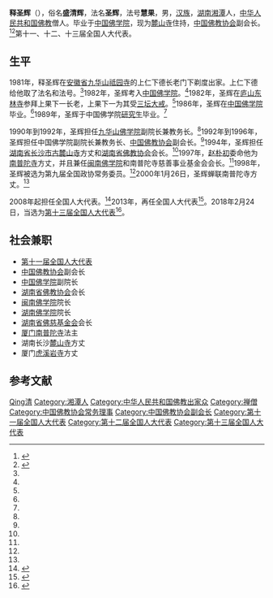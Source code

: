 {{Infobox Buddhist
| 图像            = 
| 图像说明        =  
| 姓名            = 释圣辉
| 原名            = 盛清辉
| 字              =  
| 号              =  
| 法号            = 慧果
| 出生            = {{birth date and age|1951|11|23}}
| 出生地点        = {{PRC}}[[湖南省|湖南省]][[湘潭市|湘潭市]]
| 圆寂            = <!-- {{death date and age|YYYY|MM|DD}} 或 {{death year and age| }} -->
| 圆寂地点        = 
| 著名成就        = 
| 宗派            = [[禅宗|禅宗]] 
| 呼号            = 释圣辉
| 头衔            = 
| 修行法门        = 
| 教育程度        = [[中国佛学院|中国佛学院]]
| 驻锡于          = [[湖南省|湖南省]][[长沙市|长沙市]][[麓山寺|麓山寺]]
| 师承            = 上仁下德长老 
| 徒弟与学生      = 
| 传人            = 
| 著作            = 
| 译作            = 
| 获奖            = 第六届中华慈善奖
| 何者的化身与转世= 
| 转世为          = 
| 签名            = 
| 备注            = 
}}
'''释圣辉'''（{{bd|1951年|||}}），俗名'''盛清辉'''，法名'''圣辉'''，法号'''慧果'''，男，[[汉族|汉族]]，[[湖南省|湖南]][[湘潭市|湘潭]]人，[[中华人民共和国|中华人民共和国]][[佛教|佛教]]僧人。毕业于[[中国佛学院|中国佛学院]]，现为[[麓山寺|麓山寺]]住持，[[中国佛教协会|中国佛教协会]]副会长。<ref name=" chs">{{cite web|url=http://www.lushansi.com/A/?C-1-43.Html|title=古麓山寺释圣辉|date=2010-03-12|accessdate=2012-02-26|work=麓山寺官方网|archive-date=2012-05-15|archive-url=https://web.archive.org/web/20120515015528/http://www.lushansi.com/A/?C-1-43.Html|dead-url=yes}}</ref><ref>{{Cite web|title=中国佛教协会副会长圣辉简历|url=http://fo.ifeng.com/a/20150416/41057029_0.shtml|accessdate=2020-06-02|work=凤凰网佛教}}</ref>第十一、十二、十三届全国人大代表。

== 生平 ==
1981年，释圣辉在[[安徽省|安徽省]][[九华山|九华山]][[祗园寺|祗园寺]]的上仁下德长老门下剃度出家。上仁下德给他取了法名和法号。<ref name="chs" />1982年，圣辉考入[[中国佛学院|中国佛学院]]。<ref name="chs" />1982年，圣辉在[[庐山|庐山]][[东林寺|东林寺]]参拜上果下一长老，上果下一为其受[[三坛大戒|三坛大戒]]。<ref name="chs" />1986年，圣辉在[[中国佛学院|中国佛学院]]毕业。<ref name="chs" />1989年，圣辉于中国佛学院[[研究生|研究生]]毕业。<ref name="chs" />

1990年到1992年，圣辉担任[[九华山佛学院|九华山佛学院]]副院长兼教务长。<ref name="chs" />1992年到1996年，圣辉担任中国佛学院副院长兼教务长、[[中国佛教协会|中国佛教协会]]副会长。<ref name="chs" />1994年，圣辉担任[[湖南省|湖南省]][[长沙市|长沙市]][[古麓山寺|古麓山寺]]方丈和[[湖南省佛教协会|湖南省佛教协会]]会长。<ref name="chs" />1997年，[[赵朴初|赵朴初]]委命他为[[南普陀寺|南普陀寺]]方丈，并且兼任[[闽南佛学院|闽南佛学院]]和南普陀寺慈善事业基金会会长。<ref name="chs" />1998年，圣辉被选为第九届全国政协常务委员。<ref name="chs" />2000年1月26日，圣辉蝉联南普陀寺方丈。<ref name="chs" />

2008年起担任全国人大代表。<ref>{{cite news|title=全国人大代表信息-圣辉|url= http://210.82.31.1:8084/delegate/viewDelegate.action?dbid=111782|accessdate=2013-04-05|newspaper=全国人大网}}{{Dead link|date=2019年12月 |bot=InternetArchiveBot |fix-attempted=yes }}</ref>2013年，再任全国人大代表<ref>{{cite news|title=全国人大代表信息-圣辉|url= http://210.82.31.1:8084/delegate/viewDelegate.action?dbid=121658|accessdate=2013-04-05|newspaper=全国人大网|archive-url=https://web.archive.org/web/20140517164405/http://www.npc.gov.cn/delegate/viewDelegate.action?dbid=121658|archive-date=2014-05-17|dead-url=yes}}</ref>。2018年2月24日，当选为[[第十三届全国人大代表|第十三届全国人大代表]]<ref>{{Cite web|title=（受权发布）中华人民共和国第十三届全国人民代表大会代表名单-中新网|url=http://www.chinanews.com/gn/2018/02-25/8453959.shtml|accessdate=2021-02-13|work=中新网}}</ref>。

== 社会兼职 ==
* [[第十一届全国人大代表|第十一届全国人大代表]]
* [[中国佛教协会|中国佛教协会]]副会长
* [[中国佛学院|中国佛学院]]副院长
* [[湖南省佛教协会|湖南省佛教协会]]会长
* [[闽南佛学院|闽南佛学院]]院长
* [[湖南佛学院|湖南佛学院]]院长
* [[湖南省佛慈基金会|湖南省佛慈基金会]]会长
* [[厦门市|厦门]][[南普陀寺|南普陀寺]]法主
* 湖南长沙[[麓山寺|麓山寺]]方丈
* 厦门[[虎溪岩寺|虎溪岩寺]]方丈

== 参考文献 ==
{{reflist}}

{{s-start}}
{{s-rel|bu}}
{{s-bef|before=？}}
{{s-ttl|title=[[麓山寺|麓山寺]]方丈|years=1994年8月-2019年11月}}
{{s-aft|after=释永兴}}
{{s-end}}

{{Navboxes 
| title  = 圣辉在[[中国佛教协会|中国佛教协会]]的职务
| list1  =
{{中国佛教协会第六届理事会}}
{{中国佛教协会第七届理事会}}
{{中国佛教协会第八届理事会}}
{{中国佛教协会第九届理事会}}
{{中国佛教协会第十届理事会}}
}}

{{Authority control}}

{{DEFAULTSORT:Shi释}}
[[Category:盛姓|Qing清]]
[[Category:湘潭人|Category:湘潭人]]
[[Category:中华人民共和国佛教出家众|Category:中华人民共和国佛教出家众]]
[[Category:禅僧|Category:禅僧]]
[[Category:中国佛教协会常务理事|Category:中国佛教协会常务理事]]
[[Category:中国佛教协会副会长|Category:中国佛教协会副会长]]
[[Category:第十一届全国人大代表|Category:第十一届全国人大代表]]
[[Category:第十二届全国人大代表|Category:第十二届全国人大代表]]
[[Category:第十三届全国人大代表|Category:第十三届全国人大代表]]
